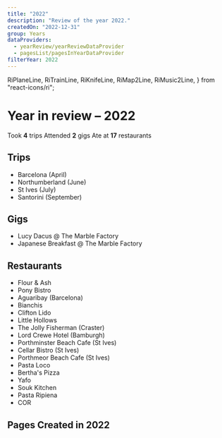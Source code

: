 ```yaml
---
title: "2022"
description: "Review of the year 2022."
createdOn: "2022-12-31"
group: Years
dataProviders:
  - yearReview/yearReviewDataProvider
  - pagesList/pagesInYearDataProvider
filterYear: 2022
---
```


  RiPlaneLine,
  RiTrainLine,
  RiKnifeLine,
  RiMap2Line,
  RiMusic2Line,
} from "react-icons/ri";

# Year in review – 2022

<EmbeddedWrapper>
  <Wall>
    <Tile>
      <Icon component={RiMap2Line} />
      Took <strong>4</strong> trips
    </Tile>
    <Tile>
      <Icon component={RiMusic2Line} />
      Attended <strong>2</strong> gigs
    </Tile>
    <Tile>
      <Icon component={RiKnifeLine} />
      Ate at <strong>17</strong> restaurants
    </Tile>
    <CountTiles />
  </Wall>
</EmbeddedWrapper>

## Trips

- <Icon component={RiPlaneLine} />
  Barcelona (April)
- <Icon component={RiTrainLine} />
  Northumberland (June)
- <Icon component={RiTrainLine} />
  St Ives (July)
- <Icon component={RiPlaneLine} />
  Santorini (September)

## Gigs

- Lucy Dacus @ The Marble Factory
- Japanese Breakfast @ The Marble Factory

## Restaurants

- Flour & Ash
- Pony Bistro
- Aguaribay (Barcelona)
- Bianchis
- Clifton Lido
- Little Hollows
- The Jolly Fisherman (Craster)
- Lord Crewe Hotel (Bamburgh)
- Porthminster Beach Cafe (St Ives)
- Cellar Bistro (St Ives)
- Porthmeor Beach Cafe (St Ives)
- Pasta Loco
- Bertha's Pizza
- Yafo
- Souk Kitchen
- Pasta Ripiena
- COR

## Pages Created in 2022

<PagesList withIndex={true} />
